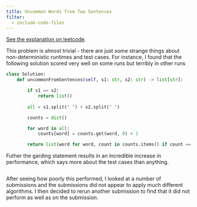```yaml
---
title: Uncommon Words from Two Sentences
filter:
  - include-code-files
---
```


[See the explanation on leetcode](https://leetcode.com/problems/uncommon-words-from-two-sentences).


This problem is almost trivial - there are just some strange things about 
non-deterministic runtimes and test cases. For instance, I found that the 
following solution scored very well on some runs but terribly in other runs

```python
class Solution:
    def uncommonFromSentences(self, s1: str, s2: str) -> list[str]:

        if s1 == s2:
            return list()
            
        all = s1.split(" ") + s2.split(" ")

        counts = dict()

        for word in all:
            counts[word] = counts.get(word, 0) + 1

        return list(word for word, count in counts.items() if count == 1)
```

Futher the garding statement results in an incredible increase in performance,
which says more about the test cases than anything. 

```.python
```

After seeing how poorly this performed, I looked at a number of submissions
and the submissions did not appear to apply much different algorithms. I then
decided to rerun another submission to find that it did not perform as well as 
on the submission.


